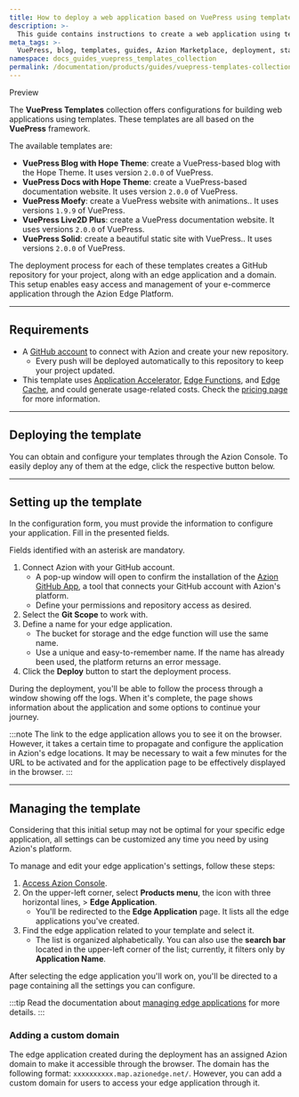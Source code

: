 ```yaml
---
title: How to deploy a web application based on VuePress using templates
description: >-
  This guide contains instructions to create a web application using templates based on VuePress.
meta_tags: >-
  VuePress, blog, templates, guides, Azion Marketplace, deployment, static site
namespace: docs_guides_vuepress_templates_collection
permalink: /documentation/products/guides/vuepress-templates-collection/
---
```



<Tag severity="info" client:only="vue">
Preview
</Tag>

The **VuePress Templates** collection offers configurations for building web applications using templates. These templates are all based on the **VuePress** framework.

The available templates are:

- **VuePress Blog with Hope Theme**: create a VuePress-based blog with the Hope Theme. It uses version `2.0.0` of VuePress.
- **VuePress Docs with Hope Theme**: create a VuePress-based documentation website. It uses version `2.0.0` of VuePress.
- **VuePress Moefy**: create a VuePress website with animations.. It uses versions `1.9.9` of VuePress.
- **VuePress Live2D Plus**: create a VuePress documentation website. It uses versions `2.0.0` of VuePress.
- **VuePress Solid**: create a beautiful static site with VuePress.. It uses versions `2.0.0` of VuePress.

The deployment process for each of these templates creates a GitHub repository for your project, along with an edge application and a domain. This setup enables easy access and management of your e-commerce application through the Azion Edge Platform.

---

## Requirements

- A [GitHub account](https://github.com/signup) to connect with Azion and create your new repository.
    - Every push will be deployed automatically to this repository to keep your project updated.
- This template uses [Application Accelerator](/en/documentation/products/build/edge-application/application-accelerator/), [Edge Functions](/en/documentation/products/build/edge-application/edge-functions/), and [Edge Cache](https://www.azion.com/en/documentation/products/build/edge-application/edge-cache/), and could generate usage-related costs. Check the [pricing page](https://www.azion.com/en/pricing/) for more information.

---

## Deploying the template

You can obtain and configure your templates through the Azion Console. To easily deploy any of them at the edge, click the respective button below.

<LinkButton
    label="Deploy VuePress Blog with Hope Theme"
    link="https://console.azion.com/create/azion-community/vuepress-blog-hope"
    icon="ai ai-azion"
    icon-pos="left"
/>
<LinkButton
    label="Deploy VuePress Docs with Hope Theme"
    link="https://console.azion.com/create/azion-community/vuepress-docs-hope"
    icon="ai ai-azion"
    icon-pos="left"
/>
<LinkButton
    label="Deploy VuePress Moefy"
    link="https://console.azion.com/create/azion-community/vuepress-moefy"
    icon="ai ai-azion"
    icon-pos="left"
/>
<LinkButton
    label="Deploy VuePress Live2D Plus"
    link="https://console.azion.com/create/azion-community/vuepress-live2d-plus"
    icon="ai ai-azion"
    icon-pos="left"
/>
<LinkButton
    label="Deploy VuePress Solid"
    link="https://console.azion.com/create/azion-community/vuepress-solid"
    icon="ai ai-azion"
    icon-pos="left"
/>

---

## Setting up the template

In the configuration form, you must provide the information to configure your application. Fill in the presented fields. 

Fields identified with an asterisk are mandatory.

1. Connect Azion with your GitHub account.
    - A pop-up window will open to confirm the installation of the [Azion GitHub App](/en/documentation/products/guides/azion-github-app/), a tool that connects your GitHub account with Azion's platform.
    - Define your permissions and repository access as desired.
2. Select the **Git Scope** to work with.
3. Define a name for your edge application.
    - The bucket for storage and the edge function will use the same name.
    - Use a unique and easy-to-remember name. If the name has already been used, the platform returns an error message.
4. Click the **Deploy** button to start the deployment process.

During the deployment, you'll be able to follow the process through a window showing off the logs. When it's complete, the page shows information about the application and some options to continue your journey.

:::note
The link to the edge application allows you to see it on the browser. However, it takes a certain time to propagate and configure the application in Azion's edge locations. It may be necessary to wait a few minutes for the URL to be activated and for the application page to be effectively displayed in the browser.
:::

---

## Managing the template

Considering that this initial setup may not be optimal for your specific edge application, all settings can be customized any time you need by using Azion's platform.

To manage and edit your edge application's settings, follow these steps:

1. [Access Azion Console](https://console.azion.com).
2. On the upper-left corner, select **Products menu**, the icon with three horizontal lines, > **Edge Application**.
    - You'll be redirected to the **Edge Application** page. It lists all the edge applications you've created.
3. Find the edge application related to your template and select it.
    - The list is organized alphabetically. You can also use the **search bar** located in the upper-left corner of the list; currently, it filters only by **Application Name**.

After selecting the edge application you'll work on, you'll be directed to a page containing all the settings you can configure.

:::tip
Read the documentation about [managing edge applications](/en/documentation/products/build/edge-application/first-steps/) for more details.
:::

### Adding a custom domain

The edge application created during the deployment has an assigned Azion domain to make it accessible through the browser. The domain has the following format: `xxxxxxxxxx.map.azionedge.net/`. However, you can add a custom domain for users to access your edge application through it.

<LinkButton link="/en/documentation/products/guides/configure-a-domain/" label="go to configuring a domain guide" severity="secondary" /> 

